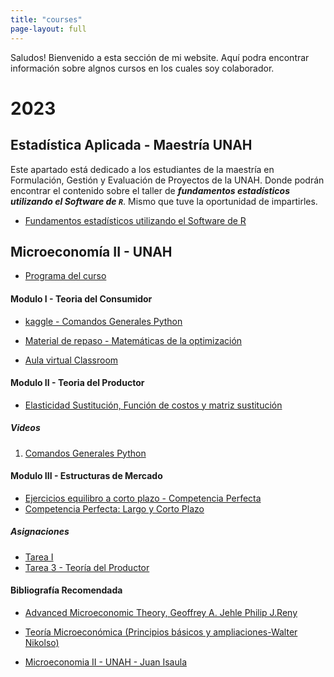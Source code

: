 ---
title: "courses"
page-layout: full
---

Saludos! Bienvenido a esta sección de mi website. Aquí podra encontrar información sobre algnos cursos en los cuales soy colaborador.

<h1>2023</h1>

<h2>Estadística Aplicada - Maestría UNAH</h2>

Este apartado está dedicado a los estudiantes de la maestría en Formulación, Gestión y Evaluación de Proyectos de la UNAH. Donde podrán encontrar el contenido sobre el taller de ***fundamentos estadísticos utilizando el Software de `R`***. Mismo que tuve la oportunidad de impartirles.

-   [Fundamentos estadísticos utilizando el Software de R](https://rpubs.com/Juan-Isaula/1065080)

<h2>Microeconomía II - UNAH</h2>

-   [Programa del curso](https://rpubs.com/Juan-Isaula/1044986)

<h4>Modulo I - Teoria del Consumidor</h4>

-   [kaggle - Comandos Generales Python](https://www.kaggle.com/code/juanisaula/comandos-generales-python)

-   [Material de repaso - Matemáticas de la optimización](https://j-isaula.github.io/micreoeconomics/)

-   [Aula virtual Classroom](https://classroom.google.com/c/NTU0MTk3NDM2MzEw?cjc=kxeyk6r)

<h4>Modulo II - Teoria del Productor</h4>

-   [Elasticidad Sustitución, Función de costos y matriz sustitución](https://rpubs.com/Juan-Isaula/1057243)

<h5>Videos</h5>

1.  [Comandos Generales Python](https://youtu.be/tEAe82p6mAc)

<h4>Modulo III - Estructuras de Mercado</h4>

-   [Ejercicios equilibro a corto plazo - Competencia Perfecta](https://www.kaggle.com/code/juanisaula/microeconom-a-competencia-perfecta)
-   [Competencia Perfecta: Largo y Corto Plazo](https://youtu.be/6d4HtvQE6hs)

<h5>Asignaciones</h5>

-   [Tarea I](https://drive.google.com/file/d/1tUYGfeYfEuzw5lQnxp4PurJmtz9PYCR8/view?usp=sharing)
-   [Tarea 3 - Teoría del Productor](https://rpubs.com/Juan-Isaula/1058573)

<h4>Bibliografía Recomendada</h4>

-   [Advanced Microeconomic Theory, Geoffrey A. Jehle Philip J.Reny](https://zalamsyah.staff.unja.ac.id/wp-content/uploads/sites/286/2019/11/1-Advanced-Microeconomic-Theory-3rd-Ed.-JEHLE-RENY.pdf)

-   [Teoría Microeconómica (Principios básicos y ampliaciones-Walter Nikolso)](https://elvisjgblog.files.wordpress.com/2019/04/teorc3ada-microeconc3b3mica-9c2b0-edicic3b3n-walter-nicholson.pdf)

-   [Microeconomia II - UNAH - Juan Isaula](https://j-isaula.github.io/1619/documentos.html)
